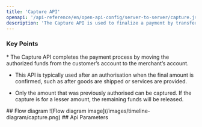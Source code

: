 ```yaml
---
title: 'Capture API'
openapi: '/api-reference/en/open-api-config/server-to-server/capture.json POST /api/v1/server-to-server-interface/capture'
description: 'The Capture API is used to finalize a payment by transferring the funds that were previously authorised via the Authorsation API.'
---
```


### Key Points

<Info>
  * The Capture API completes the payment process by moving the authorized funds from the customer’s account to the merchant’s account.

  * This API is typically used after an authorisation when the final amount is confirmed, such as after goods are shipped or services are provided.

  * Only the amount that was previously authorised can be captured. If the capture is for a lesser amount, the remaining funds will be released.
</Info>
## Flow diagram 
![Flow diagram image](/images/timeline-diagram/capture.png)
## Api Parameters